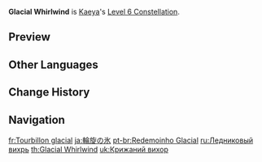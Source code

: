{{Constellation Infobox
|image       = Constellation Glacial Whirlwind.png
|description = [[Glacial Waltz]] will generate 1 additional icicle, and will regenerate 15 Energy when cast.
|level       = 6
|character   = Kaeya
|utility1    = Energy
}}
'''Glacial Whirlwind''' is [[Kaeya]]'s [[Level 6 Constellation]].

==Preview==
{{Preview
|file=Constellation Glacial Whirlwind
}}

==Other Languages==
{{Other Languages
|en      = Glacial Whirlwind
|zhs     = 轮旋的冰凌
|zhs_rm  = Lúnxuán de Bīnglíng
|zht     = 輪旋的冰凌
|zht_rm  = Lúnxuán de Bīnglíng
|zh_tl   = Spinning Icicle
|ja      = 輪旋の氷
|ja_rm   = Rinsen no Koori
|ja_tl   = Spinning Ice
|ko      = 회전하는 얼음
|ko_rm   = Hoejeonhaneun Eol'eum
|ko_tl   = Spinning Ice
|es      = Torbellino helado
|es_tl   = Frozen Whirlwind
|fr      = Tourbillon glacial
|fr_tl   = Glacial Whirlwind
|ru      = Ледниковый вихрь
|ru_tl   = Glacial Whirlwind
|th      = Glacial Whirlwind
|vi      = Vòng Tròn Băng Giá
|vi_tl   = Icy Circle
|de      = Kreisender Eiszapfen
|de_tl   = Circling Icicle
|id      = Glacial Whirlwind
|pt      = Redemoinho Glacial
|pt_tl   = Glacial Whirlwind
|tr      = Buzul Hortumu
|tr_tl   = 
|it      = Tornado glaciale
|it_tl   = Glacial Tornado
}}

==Change History==
{{Change History|1.0}}

==Navigation==
{{Talent Navbox|Kaeya}}

[[fr:Tourbillon glacial]]
[[ja:輪旋の氷]]
[[pt-br:Redemoinho Glacial]]
[[ru:Ледниковый вихрь]]
[[th:Glacial Whirlwind]]
[[uk:Крижаний вихор]]